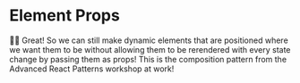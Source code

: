 # Element Props

<EpicVideo url="https://www.epicreact.dev/workshops/react-performance/element-props/solution" />

👨‍💼 Great! So we can still make dynamic elements that are positioned where we
want them to be without allowing them to be rerendered with every state change
by passing them as props! This is the composition pattern from the Advanced
React Patterns workshop at work!
